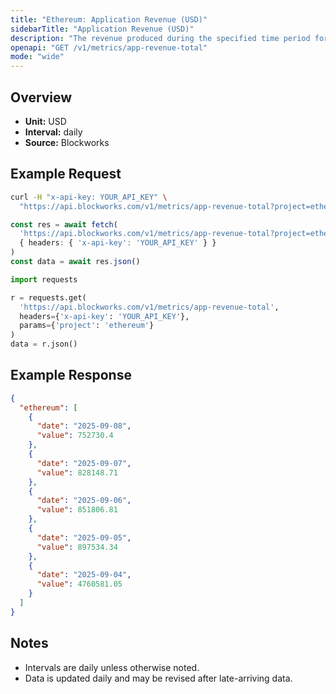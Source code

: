 ```yaml
---
title: "Ethereum: Application Revenue (USD)"
sidebarTitle: "Application Revenue (USD)"
description: "The revenue produced during the specified time period for given blockchain."
openapi: "GET /v1/metrics/app-revenue-total"
mode: "wide"
---
```


## Overview

- **Unit:** USD
- **Interval:** daily
- **Source:** Blockworks

## Example Request

<CodeGroup>

```bash cURL
curl -H "x-api-key: YOUR_API_KEY" \
  "https://api.blockworks.com/v1/metrics/app-revenue-total?project=ethereum"
```

```typescript TypeScript
const res = await fetch(
  'https://api.blockworks.com/v1/metrics/app-revenue-total?project=ethereum',
  { headers: { 'x-api-key': 'YOUR_API_KEY' } }
)
const data = await res.json()
```

```python Python
import requests

r = requests.get(
  'https://api.blockworks.com/v1/metrics/app-revenue-total',
  headers={'x-api-key': 'YOUR_API_KEY'},
  params={'project': 'ethereum'}
)
data = r.json()
```

</CodeGroup>

## Example Response

```json
{
  "ethereum": [
    {
      "date": "2025-09-08",
      "value": 752730.4
    },
    {
      "date": "2025-09-07",
      "value": 828148.71
    },
    {
      "date": "2025-09-06",
      "value": 851806.81
    },
    {
      "date": "2025-09-05",
      "value": 897534.34
    },
    {
      "date": "2025-09-04",
      "value": 4760581.05
    }
  ]
}
```

## Notes
- Intervals are daily unless otherwise noted.
- Data is updated daily and may be revised after late-arriving data.
